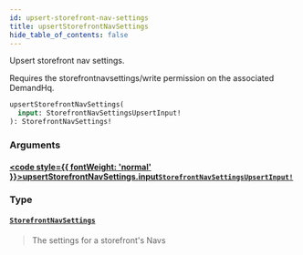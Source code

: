 ```yaml
---
id: upsert-storefront-nav-settings
title: upsertStorefrontNavSettings
hide_table_of_contents: false
---
```








Upsert storefront nav settings.
                
Requires the storefrontnavsettings/write permission on the associated DemandHq.

```graphql
upsertStorefrontNavSettings(
  input: StorefrontNavSettingsUpsertInput!
): StorefrontNavSettings!
```


### Arguments

#### [<code style={{ fontWeight: 'normal' }}>upsertStorefrontNavSettings.<b>input</b></code>](#)<Bullet />[`StorefrontNavSettingsUpsertInput!`](/demand/api/graphql-admin/reference/inputs/storefront-nav-settings-upsert-input) <Badge class="secondary" text="non-null"/> <Badge class="secondary" text="input"/>
> 
> 

### Type

#### [`StorefrontNavSettings`](/demand/api/graphql-admin/reference/objects/storefront-nav-settings) <Badge class="secondary" text="object"/>
> The settings for a storefront's Navs
> 





